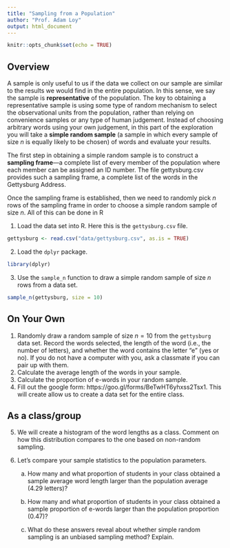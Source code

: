 ```yaml
---
title: "Sampling from a Population"
author: "Prof. Adam Loy"
output: html_document
---
```


```r
knitr::opts_chunk$set(echo = TRUE)
```

## Overview

A sample is only useful to us if the data we collect on our sample are similar to the results we would find in the entire population. In this sense, we say the sample is **representative** of the population. The key to obtaining a representative sample is using some type of random mechanism to select the observational units from the population, rather than relying on convenience samples or any type of human judgement. Instead of choosing arbitrary words using your own judgement, in this part of the exploration you will take a **simple random sample** (a sample in which every sample of size $n$ is equally likely to be chosen) of words and evaluate your results. 

The first step in obtaining a simple random sample is to construct a **sampling frame**---a complete list of every member of the population where each member can be assigned an ID number. The file gettysburg.csv provides such a sampling frame, a complete list of the words in the Gettysburg Address.


Once the sampling frame is established, then we need to randomly pick $n$ rows of the sampling frame in order to choose a simple random sample of size $n$. All of this can be done in R

1. Load the data set into R. Here this is the `gettysburg.csv` file.
```r
gettysburg <- read.csv("data/gettysburg.csv", as.is = TRUE)
```

2. Load the `dplyr` package.
```r
library(dplyr)
```

3. Use the `sample_n` function to draw a simple random sample of size $n$ rows from a data set.
```r
sample_n(gettysburg, size = 10)
```


## On Your Own

1. Randomly draw a random sample of size $n=10$ from the `gettysburg` data set. Record the words selected, the length of the word (i.e., the number of letters), and whether the word contains the letter "e" (yes or no). If you do not have a computer with you, ask a classmate if you can pair up with them.
2. Calculate the average length of the words in your sample.
3. Calculate the proportion of e-words in your random sample.
4. Fill out the google form: https://goo.gl/forms/BeTwHT6yhxss2Tsx1. This will create allow us to create a data set for the entire class.

## As a class/group

5. We will create a histogram of the word lengths as a class. Comment on how this distribution compares to the one based on non-random sampling.
6. Let's compare your sample statistics to the population parameters.
 
    a. How many and what proportion of students in your class obtained a sample average word length larger than the population average (4.29 letters)?

    b. How many and what proportion of students in your class obtained a sample proportion of e-words larger than the population proportion (0.47)?

    c. What do these answers reveal about whether simple random sampling is an unbiased sampling method? Explain.